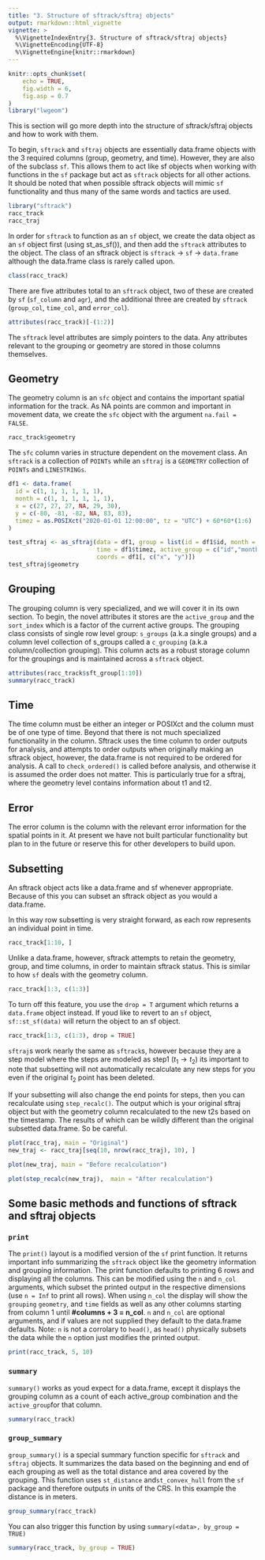 ```yaml
---
title: "3. Structure of sftrack/sftraj objects"
output: rmarkdown::html_vignette
vignette: >
  %\VignetteIndexEntry{3. Structure of sftrack/sftraj objects}
  %\VignetteEncoding{UTF-8}
  %\VignetteEngine{knitr::rmarkdown}
---
```


```r
knitr::opts_chunk$set(
    echo = TRUE,
    fig.width = 6,
    fig.asp = 0.7
)
library("lwgeom")

```

This is section will go more depth into the structure of sftrack/sftraj objects and how to work with them.

To begin, `sftrack` and `sftraj` objects are essentially data.frame objects with the 3 required columns (group, geometry, and time). However, they are also of the subclass `sf`. This allows them to act like sf objects when working with functions in the `sf` package but act as `sftrack` objects for all other actions. It should be noted that when possible sftrack objects will mimic `sf` functionality and thus many of the same words and tactics are used.

```r
library("sftrack")
racc_track
racc_traj

```

In order for `sftrack` to function as an `sf` object, we create the data object as an `sf` object first (using st_as_sf()), and then add the `sftrack` attributes to the object. The class of an sftrack object is `sftrack` -> `sf` -> `data.frame` although the data.frame class is rarely called upon.

```r
class(racc_track)

```

There are five attributes total to an `sftrack` object, two of these are created by `sf` (`sf_column` and `agr`), and the additional three are created by `sftrack` (`group_col`, `time_col`, and `error_col`).

```r
attributes(racc_track)[-(1:2)]

```

The `sftrack` level attributes are simply pointers to the data. Any attributes relevant to the grouping or geometry are stored in those columns themselves. 


## Geometry

The geometry column is an `sfc` object and contains the important spatial information for the track. As NA points are common and important in movement data, we create the `sfc` object with the argument `na.fail = FALSE`. 

```r
racc_track$geometry

```

The `sfc` column varies in structure dependent on the movement class. An `sftrack` is a collection of `POINTs` while an `sftraj` is a `GEOMETRY` collection of `POINTs` and `LINESTRINGs`. 


```r
df1 <- data.frame(
  id = c(1, 1, 1, 1, 1, 1),
  month = c(1, 1, 1, 1, 1, 1),
  x = c(27, 27, 27, NA, 29, 30),
  y = c(-80, -81, -82, NA, 83, 83),
  timez = as.POSIXct("2020-01-01 12:00:00", tz = "UTC") + 60*60*(1:6)
)

test_sftraj <- as_sftraj(data = df1, group = list(id = df1$id, month = df1$month),
                         time = df1$timez, active_group = c("id","month"),
                         coords = df1[, c("x", "y")])
test_sftraj$geometry

```


## Grouping

The grouping column is very specialized, and we will cover it in its own section. To begin, the novel attributes it stores are the `active_group` and the `sort_index` which is a factor of the current active groups. The grouping class consists of single row level group: `s_groups` (a.k.a single groups) and a column level collection of s_groups called a `c_grouping` (a.k.a column/collection grouping). This column acts as a robust storage column for the groupings and is maintained across a `sftrack` object.

```r
attributes(racc_track$sft_group[1:10])
summary(racc_track)

```


## Time

The time column must be either an integer or POSIXct and the column must be of one type of time. Beyond that there is not much specialized functionality in the column. Sftrack uses the time column to order outputs for analysis, and attempts to order outputs when originally making an sftrack object, however, the data.frame is not required to be ordered for analysis. A call to `check_ordered()` is called before analysis, and otherwise it is assumed the order does not matter. This is particularly true for a sftraj, where the geometry level contains information about t1 and t2. 


## Error

The error column is the column with the relevant error information for the spatial points in it. At present we have not built particular functionality but plan to in the future or reserve this for other developers to build upon.


## Subsetting

An sftrack object acts like a data.frame and sf whenever appropriate. Because of this you can subset an sftrack object as you would a data.frame. 

In this way row subsetting is very straight forward, as each row represents an individual point in time.

```r
racc_track[1:10, ]

```

Unlike a data.frame, however, sftrack attempts to retain the geometry, group, and time columns, in order to maintain sftrack status. This is similar to how `sf` deals with the geometry column.

```r
racc_track[1:3, c(1:3)]

```

To turn off this feature, you use the `drop = T` argument which returns a `data.frame` object instead. If youd like to revert to an `sf` object, `sf::st_sf(data)` will return the object to an sf object.

```r
racc_track[1:3, c(1:3), drop = TRUE]

```

`sftraj`s work nearly the same as `sftrack`s, however because they are a step model where the steps are modeled as step1 ($t_1 → t_2$) its important to note that subsetting will not automatically recalculate any new steps for you even if the original $t_2$ point has been deleted.

If your subsetting will also change the end points for steps, then you can recalculate using `step_recalc()`. The output which is your original sftraj object but with the geometry column recalculated to the new t2s based on the timestamp. The results of which can be wildly different than the original subsetted data.frame. So be careful.

```r
plot(racc_traj, main = "Original")
new_traj <- racc_traj[seq(10, nrow(racc_traj), 10), ]

plot(new_traj, main = "Before recalculation")

plot(step_recalc(new_traj),  main = "After recalculation")

```


## Some basic methods and functions of sftrack and sftraj objects


### `print`

The `print()` layout is a modified version of the `sf` print
function. It returns important info summarizing the `sftrack` object
like the geometry information and grouping information. The print
function defaults to printing 6 rows and displaying all the
columns. This can be modified using the `n` and `n_col` arguments,
which subset the printed output in the respective dimensions (use 
`n = Inf` to print all rows). When using `n_col` the display will show
the `grouping` `geometry`, and `time` fields as well as any other
columns starting from column 1 until **#columns + 3 = n_col**. `n` and
`n_col` are optional arguments, and if values are not supplied they
default to the data.frame defaults. Note: `n` is not a corrolary to
`head()`, as `head()` physically subsets the data while the `n` option
just modifies the printed output.

```r
print(racc_track, 5, 10)

```


### `summary`

`summary()` works as youd expect for a data.frame, except it displays
the grouping column as a count of each active_group combination and
the `active_group `for that column.

```r
summary(racc_track)

```


### `group_summary`

`group_summary()` is a special summary function specific for `sftrack`
and `sftraj` objects. It summarizes the data based on the beginning
and end of each grouping as well as the total distance and area
covered by the grouping. This function uses `st_distance`
and`st_convex_hull` from the `sf` package and therefore outputs in
units of the CRS. In this example the distance is in meters.

```r
group_summary(racc_track)

```

You can also trigger this function by using `summary(<data>, by_group = TRUE)`

```r
summary(racc_track, by_group = TRUE)

```
